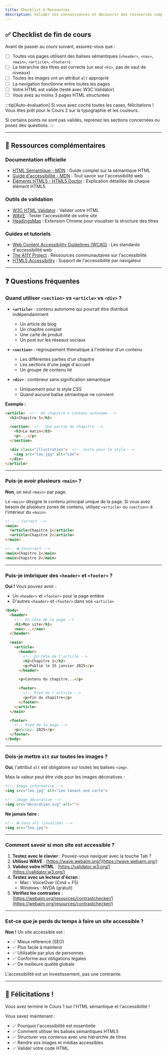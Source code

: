 ```yaml
---
title: Checklist & Ressources
description: Valider vos connaissances et découvrir des ressources complémentaires
---
```



## ✅ Checklist de fin de cours

Avant de passer au cours suivant, assurez-vous que :

- [ ] Toutes vos pages utilisent des balises sémantiques (`<header>`, `<nav>`, `<main>`, `<article>`, `<footer>`)
- [ ] La hiérarchie des titres est correcte (un seul `<h1>`, pas de saut de niveaux)
- [ ] Toutes les images ont un attribut `alt` approprié
- [ ] La navigation fonctionne entre toutes les pages
- [ ] Votre HTML est valide (testé avec W3C Validator)
- [ ] Vous avez au moins 3 pages HTML structurées

:::tip[Auto-évaluation]
Si vous avez coché toutes les cases, félicitations ! Vous êtes prêt pour le Cours 2 sur la typographie et les couleurs.

Si certains points ne sont pas validés, reprenez les sections concernées ou posez des questions.
:::

---

## 📖 Ressources complémentaires

### Documentation officielle

- [HTML Sémantique - MDN](https://developer.mozilla.org/fr/docs/Glossary/Semantics#semantics_in_html) : Guide complet sur la sémantique HTML
- [Guide d'accessibilité - MDN](https://developer.mozilla.org/fr/docs/Learn/Accessibility) : Tout savoir sur l'accessibilité web
- [Éléments HTML5 - HTML5 Doctor](http://html5doctor.com/) : Explication détaillée de chaque élément HTML5

### Outils de validation

- [W3C HTML Validator](https://validator.w3.org/) : Valider votre HTML
- [WAVE](https://wave.webaim.org/) : Tester l'accessibilité de votre site
- [HeadingsMap](https://chromewebstore.google.com/detail/headingsmap/flbjommegcjonpdmenkdiocclhjacmbi) : Extension Chrome pour visualiser la structure des titres

### Guides et tutoriels

- [Web Content Accessibility Guidelines (WCAG)](https://www.w3.org/WAI/WCAG21/quickref/) : Les standards d'accessibilité web
- [The A11Y Project](https://www.a11yproject.com/) : Ressources communautaires sur l'accessibilité
- [HTML5 Accessibility](https://www.html5accessibility.com/) : Support de l'accessibilité par navigateur

---

## ❓ Questions fréquentes

### Quand utiliser `<section>` vs `<article>` vs `<div>` ?

- **`<article>`** : contenu autonome qui pourrait être distribué indépendamment
  - Un article de blog
  - Un chapitre complet
  - Une carte de produit
  - Un post sur les réseaux sociaux

- **`<section>`** : regroupement thématique à l'intérieur d'un contenu
  - Les différentes parties d'un chapitre
  - Les sections d'une page d'accueil
  - Un groupe de contenu lié

- **`<div>`** : conteneur sans signification sémantique
  - Uniquement pour le style CSS
  - Quand aucune balise sémantique ne convient

**Exemple :**
```html
<article>  <!-- Un chapitre = contenu autonome -->
  <h2>Chapitre 1</h2>

  <section>  <!-- Une partie du chapitre -->
    <h3>Le matin</h3>
    <p>...</p>
  </section>

  <div class="illustration">  <!-- Juste pour le style -->
    <img src="leo.jpg" alt="Léo">
  </div>
</article>
```

---

### Puis-je avoir plusieurs `<main>` ?

**Non**, un seul `<main>` par page.

Le `<main>` désigne le contenu principal unique de la page. Si vous avez besoin de plusieurs zones de contenu, utilisez `<article>` ou `<section>` à l'intérieur du `<main>`.

```html
<!-- ✅ Correct -->
<main>
  <article>Chapitre 1</article>
  <article>Chapitre 2</article>
</main>

<!-- ❌ Incorrect -->
<main>Chapitre 1</main>
<main>Chapitre 2</main>
```

---

### Puis-je imbriquer des `<header>` et `<footer>` ?

**Oui !** Vous pouvez avoir :
- Un `<header>` et `<footer>` pour la page entière
- D'autres `<header>` et `<footer>` dans vos `<article>`

```html
<body>
  <header>
    <!-- En-tête de la page -->
    <h1>Mon site</h1>
    <nav>...</nav>
  </header>

  <main>
    <article>
      <header>
        <!-- En-tête de l'article -->
        <h2>Chapitre 1</h2>
        <p>Publié le 15 janvier 2025</p>
      </header>

      <p>Contenu du chapitre...</p>

      <footer>
        <!-- Pied de l'article -->
        <p>Fin du chapitre</p>
      </footer>
    </article>
  </main>

  <footer>
    <!-- Pied de la page -->
    <p>&copy; 2025</p>
  </footer>
</body>
```

---

### Dois-je mettre `alt` sur toutes les images ?

**Oui**, l'attribut `alt` est obligatoire sur toutes les balises `<img>`.

Mais la valeur peut être vide pour les images décoratives :

```html
<!-- Image informative -->
<img src="leo.jpg" alt="Léo tenant une carte">

<!-- Image décorative -->
<img src="decoration.svg" alt="">
```

**Ne jamais faire :**
```html
<!-- ❌ Sans alt (invalide) -->
<img src="leo.jpg">
```

---

### Comment savoir si mon site est accessible ?

1. **Testez avec le clavier** : Pouvez-vous naviguer avec la touche Tab ?
2. **Utilisez WAVE** : [https://wave.webaim.org/](https://wave.webaim.org/)
3. **Validez votre HTML** : [https://validator.w3.org/](https://validator.w3.org/)
4. **Testez avec un lecteur d'écran** :
   - Mac : VoiceOver (Cmd + F5)
   - Windows : NVDA (gratuit)
5. **Vérifiez les contrastes** : [https://webaim.org/resources/contrastchecker/](https://webaim.org/resources/contrastchecker/)

---

### Est-ce que je perds du temps à faire un site accessible ?

**Non !** Un site accessible est :
- ✅ Mieux référencé (SEO)
- ✅ Plus facile à maintenir
- ✅ Utilisable par plus de personnes
- ✅ Conforme aux obligations légales
- ✅ De meilleure qualité globale

L'accessibilité est un investissement, pas une contrainte.

---

## 🎉 Félicitations !

Vous avez terminé le Cours 1 sur l'HTML sémantique et l'accessibilité !

Vous savez maintenant :
- ✅ Pourquoi l'accessibilité est essentielle
- ✅ Comment utiliser les balises sémantiques HTML5
- ✅ Structurer vos contenus avec une hiérarchie de titres
- ✅ Rendre vos images et médias accessibles
- ✅ Valider votre code HTML